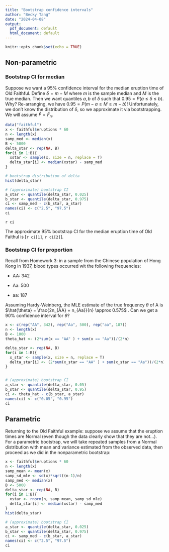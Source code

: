 ```yaml
---
title: "Bootstrap confidence intervals"
author: "Becky Tang"
date: "2024-04-08"
output:
  pdf_document: default
  html_document: default
---
```


```r
knitr::opts_chunk$set(echo = TRUE)
```

## Non-parametric

### Bootstrap CI for median

Suppose we want a 95% confidence interval for the median eruption time of Old Faithful. Define $\delta = m - M$ where $m$ is the sample median and $M$ is the true median. Then we want quantiles $a, b$ of $\delta$ such that $0.95 = P(a \leq \delta \leq b)$. Why? Re-arranging, we have $0.95 = P(m -a \geq M \geq m - b)$! Unfortunately, we don't know the distribution of $\delta$, so we approximate it via bootstrapping. We will assume $\hat{F} = \hat{F}_{n}$.

```r
data("faithful")
x <- faithful$eruptions * 60
n <- length(x)
samp_med <- median(x)
B <- 5000
delta_star <- rep(NA, B)
for(i in 1:B){
  xstar <- sample(x, size = n, replace = T)
  delta_star[i] <- median(xstar) - samp_med
}

# bootstrap distribution of delta
hist(delta_star)

# (approximate) bootstrap CI
a_star <- quantile(delta_star, 0.025)
b_star <- quantile(delta_star, 0.975)
ci <- samp_med - c(b_star, a_star)
names(ci) <- c("2.5", "97.5")
ci
```

`r ci`

The approximate 95% bootstrap CI for the median eruption time of Old Faithul is [`r ci[1]`, `r ci[2]`].

### Bootstrap CI for proportion

Recall from Homework 3: in a sample from the Chinese population of Hong Kong in 1937, blood types occurred wit the following frequencies:

-   AA: 342

-   Aa: 500

-   aa: 187

Assuming Hardy-Weinberg, the MLE estimate of the true frequency $\theta$ of A is $\hat{\theta} = \frac{2n_{AA} + n_{Aa}}{n} \approx 0.575$ . Can we get a 90% confidence interval for $\theta$?

```r
x <- c(rep("AA", 342), rep("Aa", 500), rep("aa", 187))
n <- length(x)
B <- 1000
theta_hat <- (2*sum(x == "AA" ) + sum(x == "Aa"))/(2*n)

delta_star <- rep(NA, B)
for(i in 1:B){
  x_star <- sample(x, size = n, replace = T)
  delta_star[i] <- (2*sum(x_star == "AA" ) + sum(x_star == "Aa"))/(2*n) - theta_hat
}


# (approximate) bootstrap CI
a_star <- quantile(delta_star, 0.05)
b_star <- quantile(delta_star, 0.95)
ci <- theta_hat - c(b_star, a_star)
names(ci) <- c("0.05", "0.95")
ci
```

## Parametric

Returning to the Old Faithful example: suppose we assume that the eruption times are Normal (even though the data clearly show that they are not...). For a parametric bootstrap, we will take repeated samples from a Normal distribution with mean and variance estimated from the observed data, then proceed as we did in the nonparametric bootstrap:

```r
x <- faithful$eruptions * 60
n <- length(x)
samp_mean <- mean(x)
samp_sd_mle <- sd(x)*sqrt((n-1)/n)
samp_med <- median(x)
B <- 5000
delta_star <- rep(NA, B)
for(i in 1:B){
  xstar <- rnorm(n, samp_mean, samp_sd_mle)
  delta_star[i] <- median(xstar) - samp_med
}
hist(delta_star)

# (approximate) bootstrap CI
a_star <- quantile(delta_star, 0.025)
b_star <- quantile(delta_star, 0.975)
ci <- samp_med - c(b_star, a_star)
names(ci) <- c("2.5", "97.5")
ci
```
